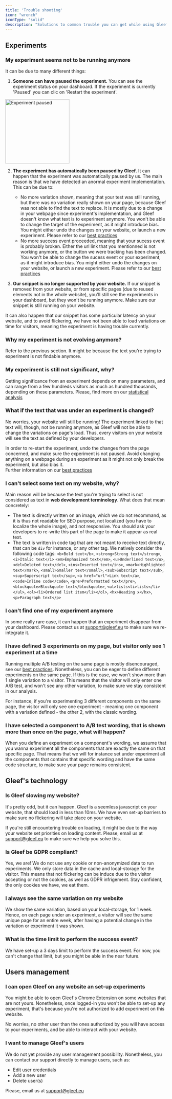 ```yaml
---
title: 'Trouble shooting'
icon: "wrench"
iconType: "solid"
description: "Solutions to common trouble you can get while using Gleef"
---
```


## Experiments
### My experiment seems not to be running anymore
It can be due to many different things:
  1. **Someone can have paused the experiment.**
  You can see the experiment status on your dashboard. If the experiment is currently 'Paused' you can clic on 'Restart the experiment'.
  <img src="/images/QA-paused-experiment.png" width="200" alt="Experiment paused" align="center"/>

  2. **The experiment has automatically been paused by Gleef.**
  It can happen that the experiment was automatically paused by us. The main reason is that we have detected an anormal experiment implementation.
  This can be due to:
      - No more variation shown, meaning that your test was still running, but there was no variation really shown on your page, because Gleef was not able to find the text to replace.
    It is mostly due to a change in your webpage since experiment's implementation, and Gleef doesn't know what text is to experiment anymore.
    <Warning>You won't be able to change the target of the experiment, as it might introduce bias. You might either undo the changes on your website, or launch a new experiment. Please refer to our [best practices](/Q&A/best-practices)</Warning>
      - No more success event proceeded, meaning that your sucess event is probably broken. Either the url link that you mentionned is not working anymore, or the button we were tracking has been changed.
    <Warning>You won't be able to change the sucess event or your experiment, as it might introduce bias. You might either undo the changes on your website, or launch a new experiment. Please refer to our [best practices](/Q&A/best-practices)</Warning>

  3. **Our snippet is no longer supported by your website.**
  If our snippet is removed from your website, or from specific pages (due to reused elements not in the whole website), you'll still see the experiments in your dashboard, but they won't be running anymore.
  Make sure our snippet is still running on your website.

  It can also happen that our snippet has some particular latency on your website, and to avoid flickering, we have not been able to load variations on time for visitors, meaning the experiment is having trouble currently.

### Why my experiment is not evolving anymore?
Refer to the previous section. It might be because the text you're trying to experiment is not findable anymore.

### My experiment is still not significant, why?
Getting significance from an experiment depends on many parameters, and can range from a few hundreds visitors as much as hundred thousands, depending on these parameters.
Please, find more on our [statistical analysis](/Q&A/statistics-data#statistical-significance)

### What if the text that was under an experiment is changed?
No worries, your website will still be running! The experiment linked to that text will, though, not be running anymore, as Gleef will not be able to change the variations on page's load.
Thus, every visitors on your website will see the text as defined by your developers.

In order to re-start the experiment, undo the changes from the page concerned, and make sure the experiment is not paused.
<Warning>
  Avoid changing anything on a webpage during an experiment as it might not only break the experiment, but also bias it.<br/>
  Further information on our [best practices](/Q&A/best-practices)
</Warning>

### I can't select some text on my website, why?
  Main reason will be because the text you're trying to select is not considered as text in **web development terminology**. What does that mean concretely:
  - The text is directly written on an image, which we do not recommand, as it is thus not readable for SEO purpose, not localized (you have to localize the whole image), and not responsive.
  You should ask your developers to re-write this part of the page to make it appear as real text.
  - The text is written in code tag that are not meant to receive text directly, that can be `div` for instance, or any other tag.
  We natively consider the following code tags: `<b>Bold text</b>`, `<strong>Strong text</strong>`, `<i>Italic text</i>`
  `<em>Emphasized text</em>`, `<u>Underlined text</u>`, `<del>Deleted text</del>`, `<ins>Inserted text</ins>`, `<mark>Highlighted text</mark>`, `<small>Smaller text</small>`, `<sub>Subscript text</sub>`,
  `<sup>Superscript text</sup>`, `<a href="url">Link text</a>`, `<code>Inline code</code>`, `<pre>Preformatted text</pre>`,
  `<blockquote>Blockquote text</blockquote>`, `<ul>lists<li>lists</li></ul>`, `<ol><li>Ordered list item</li></ol>`, `<hx>Heading x</hx>`, `<p>Paragraph text</p>`

### I can't find one of my experiment anymore
In some really rare case, it can happen that an experiment disappear from your dashboard. Please contact us at support@gleef.eu to make sure we re-integrate it.

### I have defined 3 experiments on my page, but visitor only see 1 experiment at a time
Running multiple A/B testing on the same page is mostly disencouraged, see our [best practices](/Q&A/best-practices).
Nonetheless, you can be eager to define different experiments on the same page. If this is the case, we won't show more than 1 single variation to a visitor.
This means that the visitor will only enter one A/B test, and won't see any other variation, to make sure we stay consistent in our analysis.

For instance, if you're experimenting 3 different components on the same page, the visitor will only see one experiment - meaning one component with a variation defined - the other 2, with the classic wording.

### I have selected a component to A/B test wording, that is shown more than once on the page, what will happen?
When you define an experiment on a component's wording, we assume that you wanna experiment all the components that are exactly the same on that specific page.
That means that we will for instance set under experiment all the components that contains that specific wording and have the same code structure, to make sure your page remains consistent.


## Gleef's technology
### Is Gleef slowing my website?
It's pretty odd, but it can happen. Gleef is a seemless javascript on your website, that should load in less than 10ms.
We have even set-up barriers to make sure no flickering will take place on your website.

If you're still encountering trouble on loading, it might be due to the way your website set priorities on loading content. Please, email us at support@gleef.eu to make sure we help you solve this.

### Is Gleef be GDPR compliant?
Yes, we are! We do not use any cookie or non-anonymized data to run experiments. We only store data in the cache and local-storage for the visitor.
This means that not flickering can be induce due to the visitor accepting or not the cookies, as well as GDPR infrigement. Stay confident, the only cookies we have, we eat them.

### I always see the same variation on my website
We show the same variation, based on your local-storage, for 1 week. Hence, on each page under an experiment, a visitor will see the same unique page for an entire week, after having a potential change in the variation or experiment it was shown.

### What is the time limit to perform the success event?
We have set-up a 3 days limit to perform the success event. For now, you can't change that limit, but you might be able in the near future.


## Users management
### I can open Gleef on any website an set-up experiments
You might be able to open Gleef's Chrome Extension on some websites that are not yours. Nonetheless, once logged-in you won't be able to set-up any experiment, that's because you're not authorized to add experiment on this website.

No worries, no other user than the ones authorized by you will have access to your experiments, and be able to interact with your website.

### I want to manage Gleef's users
We do not yet provide any user management possibility. Nonetheless, you can contact our support directly to manage users, such as:
- Edit user credentials
- Add a new user
- Delete user(s)

Please, email us at support@gleef.eu
